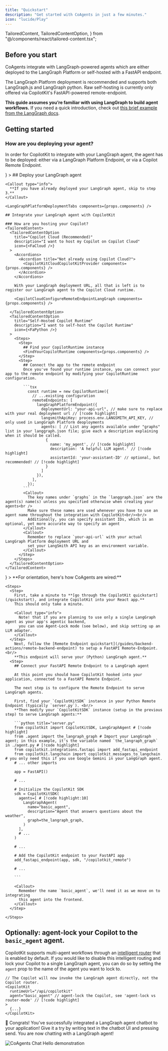 ```yaml
---
title: "Quickstart"
description: "Get started with CoAgents in just a few minutes."
icon: "lucide/Play"
---
```


  TailoredContent,
  TailoredContentOption,
} from "@/components/react/tailored-content.tsx";

## Before you start

CoAgents integrate with LangGraph-powered agents which are either deployed to the LangGraph Platform or self-hosted with a FastAPI endpoint.

The LangGraph Platform deployment is recommended and supports both LangGraph.js and LangGraph python.
Raw self-hosting is currently only offered via CopilotKit's FastAPI-powered remote-endpoint.

**This guide assumes you’re familiar with using LangGraph to build agent workflows.** If you need a quick introduction,
check out [this brief example from the LangGraph docs](https://langchain-ai.github.io/langgraph/).

## Getting started

### How are you deploying your agent?
In order for CopilotKit to integrate with your LangGraph agent, the agent has to be deployed: either via a LangGraph Platform Endpoint, or via a Copilot Remote Endpoint.

<TailoredContent>
<TailoredContentOption
    title="LangGraph Platform (recommended)"
    description="I want to self-host a LangGraph Platform Endpoint or use LangGraph Cloud (Python, JavaScript)"
    icon={<FaCloud />}
  >
    ## Deploy your LangGraph agent

    <Callout type="info">
      **If you have already deployed your LangGraph agent, skip to step 3.**
    </Callout>

    <LangGraphPlatformDeploymentTabs components={props.components} />

    ## Integrate your LangGraph agent with CopilotKit

    ### How are you hosting your Copilot?
    <TailoredContent>
      <TailoredContentOption
        title="Copilot Cloud (Recommended)"
        description="I want to host my Copilot on Copilot Cloud"
        icon={<FaCloud />}
      >
        <Accordions>
          <Accordion title="Not already using Copilot Cloud?">
            <CopilotKitCloudCopilotKitProvider components={props.components} />
          </Accordion>
        </Accordions>

        With your LangGraph deployment URL, all that is left is to register our LangGraph agent to the Copilot Cloud runtime.

        <CopilotCloudConfigureRemoteEndpointLangGraph components={props.components} />

      </TailoredContentOption>
      <TailoredContentOption
        title="Self-Hosted Copilot Runtime"
        description="I want to self-host the Copilot Runtime"
        icon={<FaPython />}
      >
        <Steps>
          <Step>
            ## Find your CopilotRuntime instance
            <FindYourCopilotRuntime components={props.components} />
          </Step>
          <Step>
            ## Connect the app to the remote endpoint
            Once you've found your runtime instance, you can connect your app to the remote endpoint by modifying your CopilotRuntime configuration.

            ```tsx
              const runtime = new CopilotRuntime({
                // ...existing configuration
                remoteEndpoints: [
                  langGraphPlatformEndpoint({
                    deploymentUrl: "your-api-url", // make sure to replace with your real deployment url // [!code highlight]
                    langsmithApiKey: process.env.LANGSMITH_API_KEY, // only used in LangGraph Platform deoployments
                    agents: [ // List any agents available under "graphs" list in your langgraph.json file; give each a description explaining when it should be called.
                      {
                        name: 'my_agent', // [!code highlight]
                        description: 'A helpful LLM agent.' // [!code highlight]
                        assistantId: 'your-assistant-ID' // optional, but recommended! // [!code highlight]
                      }
                    ]
                  }),
                ],
              });
            ```
            <Callout>
              The key names under `graphs` in the `langgraph.json` are the agent(s) name(s) unless you specified otherwise when creating your agents<br />
              Make sure these names are used whenever you have to use an agent name throughout the integration with CopilotKit<br/><br/>
              Additionally, you can specify assistant IDs, which is an optional, yet more accurate way to specify an agent
            </Callout>
            <Callout>
              Remember to replace `your-api-url` with your actual LangGraph Platform deployment URL and
              set your LangSmith API key as an environment variable.
            </Callout>
          </Step>
        </Steps>
      </TailoredContentOption>
    </TailoredContent>
  </TailoredContentOption>
  <TailoredContentOption 
    title="Copilot Remote Endpoint"
    description="I want to self-host my agent on a FastAPI Copilot Remote Endpoint (Python only)"
    icon={<FaPython />}
  >
    **For orientation, here's how CoAgents are wired:**
    <CoAgentsDiagram />

    <Steps>
      <Step>
        First, take a minute to **[go through the CopilotKit quickstart](/quickstart), and integrate CopilotKit into your React app.**
        This should only take a minute.

        <Callout type="info">
          Note! that if you are planning to use only a single LangGraph agent as your app's agentic backend,
          you can use Agent-Lock mode (see below), and skip setting up an LLM adapter.
        </Callout>
      </Step>
        Next, follow the [Remote Endpoint quickstart](/guides/backend-actions/remote-backend-endpoint) to setup a FastAPI Remote-Endpoint.<br/>
        **This endpoint will serve your (Python) LangGraph agent.**
      <Step>
        ## Connect your FastAPI Remote Endpoint to a LangGraph agent

        At this point you should have CopilotKit hooked into your application, connected to a FastAPI Remote Endpoint.

        The next step is to configure the Remote Endpoint to serve LangGraph agents.

        First, find your `CopilotKitSDK` instance in your Python Remote Endpoint (typically `server.py`). <br/>
        **Then modify your `CopilotKitSDK` instance (setup in the previous step) to serve LangGraph agents:**

        ```python title="server.py"
        from copilotkit import CopilotKitSDK, LangGraphAgent # [!code highlight]
        from .agent import the_langraph_graph # Import your LangGraph agent; in this example, it's the variable named `the_langraph_graph` in ./agent.py # [!code highlight]
        from copilotkit.integrations.fastapi import add_fastapi_endpoint
        from copilotkit.langchain import copilotkit_messages_to_langchain # you only need this if you use Google Gemini in your LangGraph agent.
        # ... other imports

        app = FastAPI()

        # ...

        # Initialize the CopilotKit SDK
        sdk = CopilotKitSDK(
          agents=[ # [!code highlight:10]
            LangGraphAgent(
              name="basic_agent",
              description="Agent that answers questions about the weather",
              graph=the_langraph_graph,
            )
          ],
          # ...
        )

        # ...

        # Add the CopilotKit endpoint to your FastAPI app
        add_fastapi_endpoint(app, sdk, "/copilotkit_remote")

        # ...

        ```

        <Callout>
          Remember the name `basic_agent`, we'll need it as we move on to integrating
          this agent into the frontend.
        </Callout>
      </Step>

    </Steps>

  </TailoredContentOption>
</TailoredContent>

##  Optionally: agent-lock your Copilot to the `basic_agent` agent.

CopilotKit supports multi-agent workflows through an [intelligent router](/coagents/advanced/router-mode-agent-lock) that is enabled by default.
If you would like to disable this intelligent routing and lock your Copilot to a single LangGraph agent, you can do so by setting the `agent` prop
to the name of the agent you want to lock to.

```tsx filename="src/page.tsx"
// The Copilot will now invoke the LangGraph agent directly, not the Copilot router.
<CopilotKit
  runtimeUrl="/api/copilotkit"
  agent="basic_agent" // agent-lock the Copilot, see 'agent-lock vs router-mode' // [!code highlight]
>
  {...}
</CopilotKit>
```


🎉 Congrats! You've successfully integrated a LangGraph agent chatbot to your application!
Give it a try by writing text in the chatbot UI and pressing send.
You are now chatting with a LangGraph agent!

<Frame className="my-6">
  <img
    src="/images/coagents/CoAgents-ChatHello.gif"
    alt="CoAgents Chat Hello demonstration"
    className="w-2/3 mx-auto"
  />
</Frame>

<CoAgentsEnterpriseCTA />